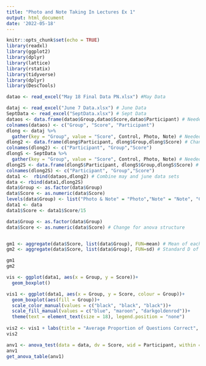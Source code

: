 ```yaml
---
title: "Photo and Note Taking In Lectures Ex 1"
output: html_document
date: '2022-05-18'
---
```


```r
knitr::opts_chunk$set(echo = TRUE)
library(readxl)
library(ggplot2)
library(dplyr)
library(lattice)
library(rstatix)
library(tidyverse)
library(dplyr)
library(DescTools)
```

```r
datao <- read_excel("May 18 Final Data PN.xlsx") #May Data

dataj <- read_excel("June 7 Data.xlsx") # June Data
SeptData <- read_excel("SeptData.xlsx") # Sept Data
dataos <- data.frame(datao$Group,datao$Score,datao$Participant) # Needed Info from May data
colnames(dataos) <- c("Group", "Score", "Participant")
dlong <- dataj %>%
  gather(key = "Group", value = "Score", Control, Photo, Note) # Needed Data from June Data
dlong2 <- data.frame(dlong$Participant, dlong$Group,dlong$Score) # Change format of dlong
colnames(dlong2) <- c("Participant", "Group","Score")
dlongS <- SeptData %>%
  gather(key = "Group", value = "Score", Control, Photo, Note) # Needed Data from June Data
dlong2S <- data.frame(dlongS$Participant, dlongS$Group,dlongS$Score) # Change format of dlong
colnames(dlong2S) <- c("Participant", "Group","Score")
data1 <-  rbind(dataos,dlong2) # Combine may and june data sets
data <- rbind(data1,dlong2S)
data$Group <- as.factor(data$Group)
data$Score <- as.numeric(data$Score)
levels(data$Group) <- list("Photo & Note" = "Photo","Note" = "Note", "Control" = "COntrol")
data1 <- data
data1$Score <- data1$Score/15
```

```r

data$Group <- as.factor(data$Group)
data$Score <- as.numeric(data$Score) # Change for anova structure


gm1 <- aggregate(data$Score, list(data$Group), FUN=mean) # Mean of each group
gm2 <- aggregate(data$Score, list(data$Group), FUN=sd) # Standard D of each group

gm1
gm2
```


```r
vis <- ggplot(data1, aes(x = Group, y = Score))+
  geom_boxplot()

vis1 <- ggplot(data1, aes(x = Group, y = Score, colour = Group))+
  geom_boxplot(aes(fill = Group))+
  scale_color_manual(values = c("black", "black", "black"))+
  scale_fill_manual(values = c("blue", "maroon", "darkgoldenrod"))+
  theme(text = element_text(size = 18), legend.position = "none")
 
vis2 <- vis1 + labs(title = "Average Proportion of Questions Correct", x = "")
vis2


```

```r
anv1 <- anova_test(data = data, dv = Score, wid = Participant, within = Group)
anv1
get_anova_table(anv1)





```



